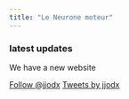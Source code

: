 ```yaml
---
title: "Le Neurone moteur"
---
```


<div class = "row">

<div class = "col-md-8">

### latest updates

We have a new website



</div>
  
<div class = "col-md-4">
<a href="http://twitter.com/jjodx" class="twitter-follow-button" data-show-count="false">Follow @jjodx</a>
<script src="http://platform.twitter.com/widgets.js" type="text/javascript"></script>



<a class="twitter-timeline" data-lang="en" data-width="220" data-height="1000" data-dnt="true" data-theme="light" href="https://twitter.com/jjodx?ref_src=twsrc%5Etfw">Tweets by jjodx</a> <script async src="https://platform.twitter.com/widgets.js" charset="utf-8"></script> 

</div>


<link rel="stylesheet" href="https://cdnjs.cloudflare.com/ajax/libs/font-awesome/4.7.0/css/font-awesome.min.css">

